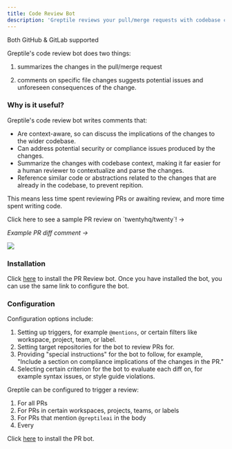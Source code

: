 ```yaml
---
title: Code Review Bot
description: 'Greptile reviews your pull/merge requests with codebase context-aware comments'
---
```


<Note>Both GitHub & GitLab supported</Note>

Greptile's code review bot does two things: 

1. summarizes the changes in the pull/merge request

2. comments on specific file changes suggests potential issues and unforeseen consequences of the change. 

### Why is it useful?

Greptile's code review bot writes comments that:

- Are context-aware, so can discuss the implications of the changes to the wider codebase.
- Can address potential security or compliance issues produced by the changes. 
- Summarize the changes with codebase context, making it far easier for a human reviewer to contextualize and parse the changes. 
- Reference similar code or abstractions related to the changes that are already in the codebase, to prevent repition. 

This means less time spent reviewing PRs or awaiting review, and more time spent writing code. 

<Card href="https://github.com/twentyhq/twenty/pull/5718">
Click here to see a sample PR review on `twentyhq/twenty`! ->
</Card>

*Example PR diff comment ->*
<Frame>
    <img src="/images/cr.png" />
</Frame>

### Installation

Click [here](https://app.greptile.com/apps/) to install the PR Review bot. Once you have installed the bot, you can use the same link to configure the bot. 


### Configuration


Configuration options include:
1. Setting up triggers, for example `@mentions`, or certain filters like workspace, project, team, or label.
2. Setting target repositories for the bot to review PRs for. 
3. Providing "special instructions" for the bot to follow, for example, "Include a section on compliance implications of the changes in the PR."
4. Selecting certain criterion for the bot to evaluate each diff on, for example syntax issues, or style guide violations. 

Greptile can be configured to trigger a review:
1. For all PRs
2. For PRs in certain workspaces, projects, teams, or labels
3. For PRs that mention `@greptileai` in the body
4. Every

Click [here](https://app.greptile.com/apps/) to install the PR bot.